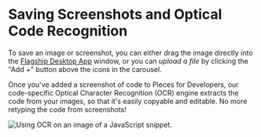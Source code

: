 # Saving Screenshots and Optical Code Recognition
To save an image or screenshot, you can either drag the image directly into the <a href="{{ links.website.home }}">Flagship Desktop App</a> window, or you can _upload a file_ by clicking the "Add +" button above the icons in the carousel.

Once you've added a screenshot of code to Pieces for Developers, our code-specific Optical Character Recognition (OCR) engine extracts the code from your images, so that it's easily copyable and editable. No more retyping the code from screenshots!

![Using OCR on an image of a JavaScript snippet.](https://storage.googleapis.com/pieces_static_resources/pfd_resource_center/CODE_FROM_SCREENSHOT.gif)
